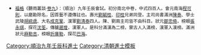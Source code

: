 {{Navbox
|name = 順治九年壬辰科殿試金榜
|title = 順治九年（[[1652年]]）壬辰科殿試金榜
|titlestyle = background-color:#FFD700;
|image =
|style = width:100%;text-align:center; 
|groupstyle = text-align:center; background-color:#FFD700;
|liststyle = text-align:center;
|state = {{{state<includeonly>|collapsed</includeonly>}}}
|group1 = 第一甲<br>賜進士及第<br>共3名
|list1 = '''[[鄒忠倚]]''' - '''[[张永祺 (清朝)|張永祺]]''' - '''[[沈荃|沈　荃]]'''

|group2 = 第二甲<br>賜進士出身<br>共77名
|list2 = [[李愫|李　愫]] - [[陳焯 (清朝進士)|陳　焯]] - [[黃鈊|黃　鈊]] - [[錢受祺]] - [[吳穎 (清朝)|吳　穎]] - [[顧大申]] - [[郭熙 (順治進士)|郭　熙]] - [[李來泰]] - [[唐賡堯]] - [[王綱 (順治進士)|王　綱]]<br>[[遲煌|遲　煌]] - [[莊鏻|莊　鏻]] - [[汪煉南]] - [[吳亮中]] - [[曹爾堪]] - [[唐德亮]] - [[楊兆魯]] - [[笪重光]] - [[許瑤|許　瑤]] - [[王元曦]]<br>[[張溍 (順治進士)|張　溍]] - [[林正芳]] - [[范承謨]] - [[李文煌]] - [[蕭家芝]] - [[耿拱極]] - [[蘇祖蔭]] - [[費達|費　達]] - [[張居昌]] - [[胡尙衡]]<br>[[張標 (順治進士)|張　標]] - [[王孫蔚]] - [[王廷璧 (順治進士)|王廷璧]] - [[紀振邊]] - [[張茁|張　茁]] - [[楊西狩]] - [[劉廷獻]] - [[楊紹先 (順治進士)|楊紹先]] - [[馬雲龍]] - [[李盈公]]<br>[[吳愈聖]] - [[祖澤闊]] - [[路遴|路　遴]] - [[呂應鍾]] - [[俞鐸 (順治進士)|俞　鐸]] - [[孫養翼]] - [[郭礎|郭　礎]] - [[周起岐 (順治進士)|周起岐]] - [[周而淳]] - [[郎廷弼]]<br>[[王震生]] - [[解幾貞]] - [[祝文震]] - [[仵魁|仵　魁]] - [[夏世安]] - [[藺挺達]] - [[陳彩|陳　彩]] - [[方開鐸]] - [[趙延宅]] - [[李禧熊]]<br>[[李文熙]] - [[金鏡|金　鏡]] - [[王瑞|王　瑞]] - [[李振鄴]] - [[張我樸]] - [[湯衍中]] - [[戎上德]] - [[郭濬|郭　濬]] - [[張應桂]] - [[侯于唐]]<br>[[孫期昌]] - [[蔡元禧]] - [[傅世舟]] - [[金鋐|金　鋐]] - [[李鼎玉]] - [[邵燈|邵　燈]] - [[艾秀|艾　秀]]<span style="color: #FFFFFF;"> - －－－ - －－－ - －－－</span>

|group3 = 第三甲<br>賜同進士出身<br>共317名
|list3 = [[徐越|徐　越]] - [[周允欽]] - [[馮標|馮　標]] - [[張瑞徵]] - [[羅光衆]] - [[徐來清]] - [[夏安運]] - [[劉必顯]] - [[徐上扶]] - [[吳誾|吳　誾]]<br>[[劉大謨 (順治進士)|劉大謨]] - [[嚴自泰]] - [[韓魏|韓　魏]] - [[王羽 (順治進士)|王　羽]] - [[魏邦哲]] - [[師佐|師　佐]] - [[劉澤溥]] - [[黃雲蒸]] - [[陳子達]] - [[張標|張　標]]<br>[[齊贊宸]] - [[耿應張]] - [[張正志]] - [[周仲球]] - [[楊士烒]] - [[閻允穀]] - [[張蜚聲]] - [[雷振聲]] - [[史承謨]] - [[方希賢]]<br>[[李煥 (順治進士)|李　煥]] - [[洪琮|洪　琮]] - [[程邑|程　邑]] - [[徐經 (順治進士)|徐　經]] - [[郝惟訓]] - [[王勰|王　勰]] - [[施維翰]] - [[高坪 (順治進士)|高　坪]] - [[楊于先]] - [[周龍甲]]<br>[[許重華]] - [[吳琪滋]] - [[趙曰冕]] - [[陳適度]] - [[傅感丁]] - [[何澄|何　澄]] - [[周明新]] - [[張星瑞]] - [[鄭欽陛]] - [[劉毓桂]]<br>[[彭翮|彭　翮]] - [[李上林 (順治進士)|李上林]] - [[閻毓偉]] - [[龔必第]] - [[王元衡]] - [[龔廷歷]] - [[孫仁溶]] - [[薛澐|薛　澐]] - [[張迎禊]] - [[徐騰暉]]<br>[[祖述堯]] - [[吳玄石]] - [[許啓源]] - [[張翼舒]] - [[胡文學]] - [[尹從王]] - [[吳浤|吳　浤]] - [[沈貞亨]] - [[呂祖望]] - [[鍾琇|鍾　琇]]<br>[[蕭震 (順治進士)|蕭　震]] - [[方猶|方　猶]] - [[劉翊聖]] - [[張可前]] - [[張吟|張　吟]] - [[張輔 (順治進士)|張　輔]] - [[史彪古]] - [[蘇汝霖_(石埭進士)|蘇汝霖]] - [[孫錫齡]] - [[蔡而烷]]<br>[[閻天祐]] - [[孫魯 (順治進士)|孫　魯]] - [[閻玫|閻　玫]] - [[沈一澄]] - [[王馨穀]] - [[錢捷|錢　捷]] - [[沈志彬]] - [[鄭蘊弘]] - [[王國楨 (順治進士)|王國楨]] - [[王仕雲]]<br>[[劉士龍]] - [[陳可畏]] - [[賀寬|賀　寬]] - [[余國柱]] - [[汪可準]] - [[宋之儒]] - [[束存敬]] - [[陳其美 (順治進士)|陳其美]] - [[葉先登]] - [[李延榘]]<br>[[習全史]] - [[狄宗哲]] - [[張灝 (順治進士)|張　灝]] - [[葉正蓁]] - [[郭棻|郭　棻]] - [[孫啓後]] - [[張含輝]] - [[蘇汝霖 (金溪)|蘇汝霖]] - [[謝九官]] - [[竇可權]]<br>[[王錫琯]] - [[李其蔚]] - [[劉執中]] - [[盧鑄鼎]] - [[劉渾孫]] - [[曹同統]] - [[徐元吉]] - [[余恂|余　恂]] - [[吳晉剡]] - [[鄭興曲]]<br>[[劉景榮]] - [[許紹芳]] - [[何紘度]] - [[錢開宗]] - [[朱龍光]] - [[張國杞]] - [[張暥|張　暥]] - [[羅漢章]] - [[韓望|韓　望]] - [[錢天心]]<br>[[朱之焜]] - [[黃中實]] - [[耿介|耿　介]] - [[邵光胤]] - [[楊演|楊　演]] - [[魏墀|魏　墀]] - [[黃居中 (順治進士)|黃居中]] - [[陸光旭]] - [[詹惟聖]] - [[崔誼之]]<br>[[張希顏]] - [[熊儕鶴]] - [[劉之驥]] - [[張基|張　基]] - [[郭瑄第]] - [[李煊|李　煊]] - [[周季琬]] - [[陸鳴時]] - [[孫如林]] - [[朱綬|朱　綬]]<br>[[余縉|余　縉]] - [[孫如周]] - [[許侃|許　侃]] - [[宋士顯]] - [[蕭綦隆]] - [[尙九遷]] - [[崔之瑛]] - [[王紀 (順治壬辰進士)|王　紀]] - [[王建樞]] - [[徐昇|徐　昇]]<br>[[齊贊樞]] - [[彭聖培]] - [[魏開禧]] - [[張定憲]] - [[陳有虞]] - [[毛炳|毛　炳]] - [[湯斌|湯　斌]] - [[岳鍾淑]] - [[范顯祖]] - [[王坤 (順治進士)|王　坤]]<br>[[鄭羽侯]] - [[張𣚴|張　{{僻字|𣚴|左木右普}}]] - [[黃樞臣]] - [[蔡嘉禎]] - [[賈曾|賈　曾]] - [[楊永寧]] - [[陳維國]] - [[趙雲龍]] - [[婁聚玄]] - [[戴祚昇]]<br>[[丁思孔]] - [[葛維屏]] - [[趙介|趙　介]] - [[譚弘憲]] - [[查培繼]] - [[史泰|史　泰]] - [[陸壽名]] - [[張晉 (順治進士)|張　晉]] - [[韋一鶴]] - [[龔榮遇]]<br>[[牛君藩]] - [[戴治盛]] - [[張先基]] - [[李奇生 (順治進士)|李奇生]] - [[萬物育]] - [[秦樂德]] - [[劉祚長]] - [[呂奏韶]] - [[單國玉]] - [[于鴻漸]]<br>[[陳永命]] - [[王延閣]] - [[馮源|馮　源]] - [[王奪標]] - [[張翼 (順治進士)|張　翼]] - [[白乃貞]] - [[楊素蘊]] - [[吳龍章]] - [[趙獻論]] - [[徐騰|徐　騰]]<br>[[趙忠柟]] - [[戴旭華]] - [[王承裘]] - [[趙㟶|趙　{{僻字|㟶|上山下原}}]] - [[楊夢鯉]] - [[荆彥|荆　彥]] - [[邵伯胤]] - [[梁奇|梁　奇]] - [[李暎曇]] - [[劉必暢]]<br>[[胡獻瑤]] - [[余明彝]] - [[羊琦|羊　琦]] - [[張芳|張　芳]] - [[何如龍]] - [[陳世第]] - [[邢士標]] - [[何雲扶]] - [[陳一黌]] - [[商民宗]]<br>[[李士模]] - [[蕭恒|蕭　恒]] - [[田緒宗]] - [[李上林 (順治進士)|李上林]] - [[饒宇栻]] - [[堵拱微]] - [[方師誨]] - [[洪譽|洪　譽]] - [[陳治官]] - [[李昌祚]]<br>[[王毓祥 (順治進士)|王毓祥]] - [[王元士]] - [[常大忠]] - [[廖元發]] - [[倪祥爌]] - [[王自修]] - [[戴應昌]] - [[李何煒]] - [[吳國縉]] - [[高燻|高　燻]]<br>[[黃中瑄]] - [[張巳|張　巳]] - [[劉繼祜]] - [[尹惟日]] - [[索景藻]] - [[韓錫祚]] - [[葉矯然]] - [[汪宗魯]] - [[鄺奕垣]] - [[胡躍龍]]<br>[[劉名世]] - [[張鴻基]] - [[陸之淶]] - [[荆之茂]] - [[張好奇]] - [[趙鶚薦]] - [[徐鈺|徐　鈺]] - [[吳璞|吳　璞]] - [[戴塤|戴　塤]] - [[張涵 (順治進士)|張　涵]]<br>[[劉源澄]] - [[衞王佐]] - [[鄭明良]] - [[李蔭澄]] - [[周奕封]] - [[于鵬翀]] - [[余崛起]] - [[趙琛 (順治進士)|趙　琛]] - [[李元烇]] - [[張偀|張　偀]]<br>[[王彥賓]] - [[陳朝暉]] - [[劉臨孫]] - [[范乃蕃]] - [[溫如玉]] - [[張文韜 (順治進士)|張文韜]] - [[王匯|王　匯]] - [[陳璜|陳　璜]] - [[張愈大]] - [[李正蔚]]<br>[[閻宗尼]] - [[俞遜|俞　遜]] - [[歐陽璧]] - [[易象兌]] - [[馬如龍 (順治進士)|馬如龍]] - [[鄒白淑]] - [[吳弘安]] - [[徐謂第]] - [[孟嵃|孟　嵃]] - [[黃秉坤]]<br>[[李英 (顺治进士)|李　英]] - [[俞崇修]] - [[周霖|周　霖]] - [[張現龍]] - [[盧高|盧　高]] - [[吳之珍]] - [[韓士望]] - [[韓庭芑]] - [[潘颺言]] - [[張志尹]]<br>[[陸騰鳳]] - [[章平事]] - [[張厥修]] - [[劉之宗]] - [[王禔躬]] - [[鄭四端]] - [[田起龍]]<span style="color: #FFFFFF;"> - －－－ - －－－ - －－－</span>

|belowstyle = text-align: center; background-color:#FFD700;
|below='''前一科：[[Template:順治六年己丑科殿試金榜|順治六年己丑科]]　'''·'''　後一科：[[Template:順治十二年乙未科殿試金榜|順治十二年乙未科]]'''<br>'''同科進士：[[Template:順治九年壬辰科武殿試金榜|順治九年壬辰武科]]  '''·'''  同科滿榜：[[Template:順治九年策試滿洲進士壬辰科金榜|順治九年壬辰滿洲科]]'''
}}
[[Category:順治九年壬辰科進士]]
<noinclude>
[[Category:順治九年壬辰科進士| ]][[Category:清朝進士模板]]
*<small>[[福格]]《聽雨叢談·[[s:聽雨叢談/卷09|卷九]]》：（順治）九年壬辰會試。初分南北中卷，中式四百人。會元南海[[程可則]]，以磨勘除名，因首藝不遵傳註也。壽光[[劉毓桂]]、[[劉印桂|印桂]]兄弟同登。主司尚書滿洲[[陳泰 (清朝)|陳泰]]、學士武陵[[胡統虞]]、大名[[成克鞏]]、漢軍[[劉清泰]]四人。陳、劉兩主司皆不由科目。狀元[[鄒忠倚]]，榜眼[[張永祺]]，探花[[沈荃]]。傳臚[[遲煌]]，漢軍人。是科分滿漢為二榜，蒙古人入滿榜，漢軍入漢榜。滿洲狀元[[麻勒吉]]，榜眼[[折庫勒]]，探花[[巴海]]。</small></noinclude>
